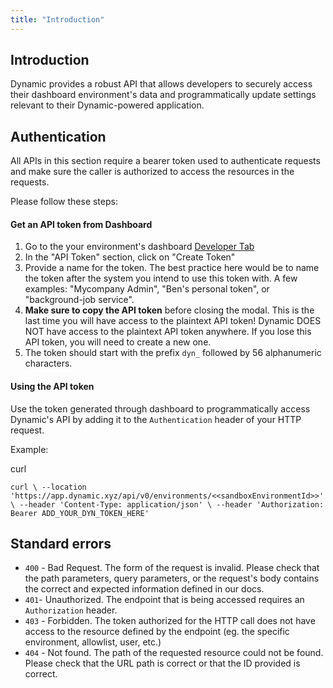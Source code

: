 ```yaml
---
title: "Introduction"
---
```


## Introduction

Dynamic provides a robust API that allows developers to securely access their dashboard environment's data and programmatically update settings relevant to their Dynamic-powered application.

## Authentication

All APIs in this section require a bearer token used to authenticate requests and make sure the caller is authorized to access the resources in the requests.

Please follow these steps:

#### Get an API token from Dashboard

1. Go to the your environment's dashboard [Developer Tab](https://app.dynamic.xyz/dashboard/developer)
2. In the "API Token" section, click on "Create Token"
3. Provide a name for the token. The best practice here would be to name the token after the system you intend to use this token with. A few examples: "Mycompany Admin", "Ben's personal token", or "background-job service".
4. **Make sure to copy the API token** before closing the modal. This is the last time you will have access to the plaintext API token! Dynamic DOES NOT have access to the plaintext API token anywhere. If you lose this API token, you will need to create a new one.
5. The token should start with the prefix `dyn_` followed by 56 alphanumeric characters.

#### Using the API token

Use the token generated through dashboard to programmatically access Dynamic's API by adding it to the `Authentication` header of your HTTP request.

Example:

curl

`curl \
--location 'https://app.dynamic.xyz/api/v0/environments/<<sandboxEnvironmentId>>' \
--header 'Content-Type: application/json' \
--header 'Authorization: Bearer ADD_YOUR_DYN_TOKEN_HERE'
`

## Standard errors

* `400` \- Bad Request. The form of the request is invalid. Please check that the path parameters, query parameters, or the request's body contains the correct and expected information defined in our docs.
* `401`\- Unauthorized. The endpoint that is being accessed requires an `Authorization` header.
* `403` \- Forbidden. The token authorized for the HTTP call does not have access to the resource defined by the endpoint (eg. the specific environment, allowlist, user, etc.)
* `404` \- Not found. The path of the requested resource could not be found. Please check that the URL path is correct or that the ID provided is correct.